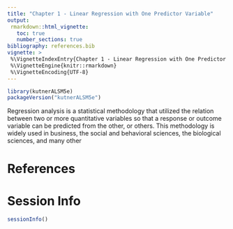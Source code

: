 ```yaml
---
title: "Chapter 1 - Linear Regression with One Predictor Variable"
output:
 rmarkdown::html_vignette:
   toc: true
   number_sections: true
bibliography: references.bib
vignette: >
 %\VignetteIndexEntry{Chapter 1 - Linear Regression with One Predictor Variable}
 %\VignetteEngine{knitr::rmarkdown}
 %\VignetteEncoding{UTF-8}
---
```



```r
library(kutnerALSM5e)
packageVersion("kutnerALSM5e")
```


Regression analysis is  a statistical methodology that utilized the relation
between two or more quantitative variables so that a response or outcome
variable can be predicted from the other, or others.  This methodology is
widely used in business, the social and behavioral sciences, the biological
sciences, and many other


# References

<div id="refs"></div>

# Session Info

```r
sessionInfo()
```

